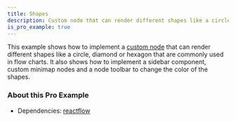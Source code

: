 ```yaml
---
title: Shapes
description: Custom node that can render different shapes like a circle, diamond or hexagon that are commonly used in flow charts
is_pro_example: true
---
```



This example shows how to implement a [custom node](/learn/customization/custom-nodes) that can render different shapes like a circle, diamond or hexagon that are commonly used in flow charts. It also shows how to implement a sidebar component, custom minimap nodes and a node toolbar to change the color of the shapes.

<ProExampleViewer variant="dark" slug="shapes" />

### About this Pro Example

- Dependencies: [reactflow](https://www.npmjs.com/package/reactflow)
